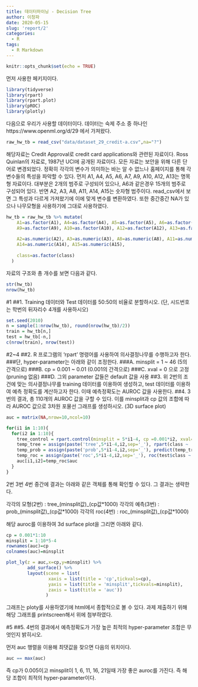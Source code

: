 ---
title: 데이터마이닝 - Decision Tree
author: 이청파
date: 2020-05-15
slug: 'report/2'
categories:
  - R
tags:
  - R Markdown
---


```{r setup, include=FALSE}
knitr::opts_chunk$set(echo = TRUE)
```

먼저 사용한 페키지이다.

```{r}
library(tidyverse)
library(rpart)
library(rpart.plot)
library(pROC)
library(plotly)
```



다음으로 우리가 사용할 데이터이다. 데이터는 숙제 주소 중 하나인 https://www.openml.org/d/29 에서 가져왔다.
```{r}
raw_hw_tb = read_csv("data/dataset_29_credit-a.csv",na="?")
```

해당자료는 Credit Approval로 credit card applications와 관련된 자료이다. Ross Quinlan의 자료로, 1987년 UCI에 공개된 자료이다. 모든 자료는 보안을 위해 다른 단어로 변경되었다. 정확히 각각의 변수가 의미하는 바는 알 수 없느나 홈페이지를 통해 각 변수들의 특성을 파악할 수 있다. 먼저 A1, A4, A5, A6, A7, A9, A10, A12, A13는 명목형 자료이다. 대부분은 2개의 범주로 구성되어 있으나, A6과 같은경우 15개의 범주로 구성되어 있다. 반면 A2, A3, A8, A11, A14, A15는 숫자형 범주이다. read_csv에서 보면 그 특성과 다르게 가져왔기에 이에 맞게 변수를 변환하였다. 또한 중간중간 NA가 있으나 나무모형을 사용하기에 그대로 사용하였다.
```{r}
hw_tb = raw_hw_tb %>% mutate(
    A1=as.factor(A1), A4=as.factor(A4), A5=as.factor(A5), A6=as.factor(A6), A7=as.factor(A7),
    A9=as.factor(A9), A10=as.factor(A10), A12=as.factor(A12), A13=as.factor(A13),
    
    A2=as.numeric(A2), A3=as.numeric(A3), A8=as.numeric(A8), A11=as.numeric(A11),
    A14=as.numeric(A14), A15=as.numeric(A15),
    
    class=as.factor(class)
  )
```
자료의 구조와 총 개수를 보면 다음과 같다.
```{r}
str(hw_tb)
nrow(hw_tb)
```
#1
##1. Training 데이터와 Test 데이터를 50:50의 비율로 분할하시오. (단, 시드번호는 학번의 뒤자리수 4개를 사용하시오)
```{r}
set.seed(2010)
n = sample(1:nrow(hw_tb), round(nrow(hw_tb)/2)) 
train = hw_tb[n,] 
test = hw_tb[-n,]
c(nrow(train), nrow(test))
```
#2~4
##2. R 프로그램의 ‘rpart’ 명령어를 사용하여 의사결정나무를 수행하고자 한다. 
###단, hyper-parameter는 아래와 같이 조정한다. 
###A. minsplit = 1 ~ 46 (5의 간격으로) 
###B. cp = 0.001 ~ 0.01 (0.001의 간격으로) 
###C. xval = 0 으로 고정 (pruning 없음) 
###D. 그외 parameter 값들은 default 값을 사용 
##3. 위 2번의 조건에 맞는 의사결정나무를 training 데이터를 이용하여 생성하고, test 데이터를 이용하여 예측 정확도를 계산하고자 한다. 이때 예측정확도는 AUROC 값을 사용한다. 
##4. 3번의 결과, 총 110개의 AUROC 값을 구할 수 있다. 이를 minsplit과 cp 값의 조합에 따라 AUROC 값으로 3차원 포물선 그래프를 생성하시오. (3D surface plot)


```{r}
auc = matrix(NA,nrow=10,ncol=10)

for(i1 in 1:10){
  for(i2 in 1:10){
    tree_control = rpart.control(minsplit = 5*i1-4, cp =0.001*i2, xval=0)
    temp_tree = assign(paste('tree',5*i1-4,i2,sep='_'), rpart(class ~ . , data=train, method='class', control=tree_control) )
    temp_prob = assign(paste('prob',5*i1-4,i2,sep='_'), predict(temp_tree, newdata=test, type="prob")  )
    temp_roc = assign(paste('roc',5*i1-4,i2,sep='_'), roc(test$class ~ temp_prob[,2])  )
    auc[i1,i2]=temp_roc$auc
  }
}
```

2번 3번 4번 중간에 결과는 아래와 같은 객체를 통해 확인할 수 있다. 그 결과는 생략한다.

각각의 모형(2번) : tree_(minsplit값)_(cp값*1000) 각각의 예측(3번) : prob_(minsplit값)_(cp값*1000) 각각의 roc(4번) : roc_(minsplit값)_(cp값*1000)

해당 auroc를 이용하여 3d surface plot을 그리면 아래와 같다.

```{r}
cp = 0.001*1:10
minsplit = 1:10*5-4
rownames(auc)=cp
colnames(auc)=minsplit

plot_ly(z = auc,x=cp,y=minsplit) %>%
        add_surface() %>%
        layout(scene = list(
                xaxis = list(title = 'cp',tickvals=cp),
                yaxis = list(title = 'minsplit',tickvals=minsplit),
                zaxis = list(title = 'auc'))
               )
```
그래프는 ploty를 사용하였기에 html에서 종합적으로 볼 수 있다. 과제 제출하기 위해 해당 그래프를 printscreen해서 위에 첨부하였다.

#5 
##5. 4번의 결과에서 예측정확도가 가장 높은 최적의 hyper-parameter 조합은 무엇인지 밝히시오.

먼저 auc 행렬을 이용해 최댓값을 찾으면 다음의 위치이다.
```{r}
auc == max(auc)
```


즉 cp가 0.005이고 minsplit이 1, 6, 11, 16, 21일때 가장 좋은 auroc를 가진다. 즉 해당 조합이 최적의 hyper-parameter이다.